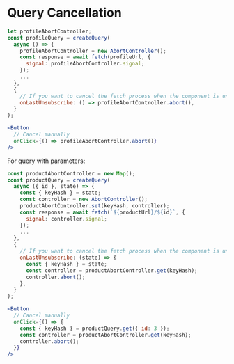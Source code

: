# Query Cancellation

```jsx {1,4,6}
let profileAbortController;
const profileQuery = createQuery(
  async () => {
    profileAbortController = new AbortController();
    const response = await fetch(profileUrl, {
      signal: profileAbortController.signal;
    });
    ...
  },
  {
    // If you want to cancel the fetch process when the component is unmounted
    onLastUnsubscribe: () => profileAbortController.abort(),
  }
);

<Button
  // Cancel manually
  onClick={() => profileAbortController.abort()}
/>
```

For query with parameters:

```jsx
const productAbortController = new Map();
const productQuery = createQuery(
  async ({ id }, state) => {
    const { keyHash } = state;
    const controller = new AbortController();
    productAbortController.set(keyHash, controller);
    const response = await fetch(`${productUrl}/${id}`, {
      signal: controller.signal;
    });
    ...
  },
  {
    // If you want to cancel the fetch process when the component is unmounted
    onLastUnsubscribe: (state) => {
      const { keyHash } = state;
      const controller = productAbortController.get(keyHash);
      controller.abort();
    },
  }
);

<Button
  // Cancel manually
  onClick={() => {
    const { keyHash } = productQuery.get({ id: 3 });
    const controller = productAbortController.get(keyHash);
    controller.abort();
  }}
/>
```
